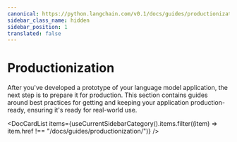 ```yaml
---
canonical: https://python.langchain.com/v0.1/docs/guides/productionization
sidebar_class_name: hidden
sidebar_position: 1
translated: false
---
```


# Productionization

After you've developed a prototype of your language model application, the next step is to prepare it for production.
This section contains guides around best practices for getting and keeping your application production-ready,
ensuring it's ready for real-world use.


<DocCardList items={useCurrentSidebarCategory().items.filter((item) => item.href !== "/docs/guides/productionization/")} />